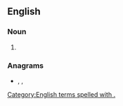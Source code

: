 {{also|Appendix:Variations of "po"}}
==English==

===Noun===
{{en-noun|?}}

# {{abbreviation of|post office|lang=en}}

===Anagrams===
* {{l|en|op}}, {{l|en|op.}}, {{l|en|OP}}

[[Category:English terms spelled with .]]